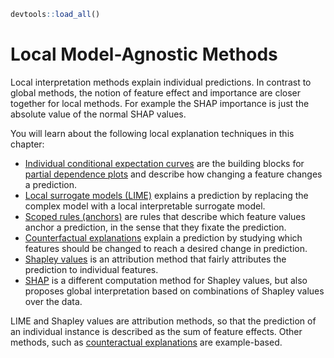 ```r
devtools::load_all()
```

# Local Model-Agnostic Methods {#local-methods}

Local interpretation methods explain individual predictions.
In contrast to global methods, the notion of feature effect and importance are closer together for local methods.
For example the SHAP importance is just the absolute value of the normal SHAP values.

You will learn about the following local explanation techniques in this chapter:

* [Individual conditional expectation curves](#ice) are the building blocks for [partial dependence plots](#pdp) and describe how changing a feature changes a prediction.
* [Local surrogate models (LIME)](#lime) explains a prediction by replacing the complex model with a local interpretable surrogate model.
* [Scoped rules (anchors)](#anchors) are rules that describe which feature values anchor a prediction, in the sense that they fixate the prediction.
* [Counterfactual explanations](#counterfactual) explain a prediction by studying which features should be changed to reach a desired change in prediction.
* [Shapley values](#shapley) is an attribution method that fairly attributes the prediction to individual features.
* [SHAP](#shap) is a different computation method for Shapley values, but also proposes global interpretation based on combinations of Shapley values over the data.

LIME and Shapley values are attribution methods, so that the prediction of an individual instance is described as the sum of feature effects.
Other methods, such as [counteractual explanations](#counterfactual) are example-based.


